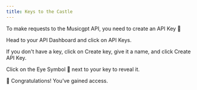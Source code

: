 ```yaml
---
title: Keys to the Castle 
---
```


To make requests to the Musicgpt API, you need to create an API Key 🔑

Head to your API Dashboard and click on API Keys.

If you don't have a key, click on Create key, give it a name, and click Create API Key.

Click on the Eye Symbol 👀 next to your key to reveal it.

🎉 Congratulations! You’ve gained access.

